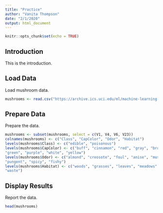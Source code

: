 ---
title: "Practice"
author: "Vanita Thompson"
date: "2/1/2020"
output: html_document
---

```{r setup, include=FALSE}
knitr::opts_chunk$set(echo = TRUE)
```

## Introduction

This is the introduction.


## Load Data

Load mushroom data.

```{r}
mushrooms <- read.csv("https://archive.ics.uci.edu/ml/machine-learning-databases/mushroom/agaricus-lepiota.data",header = FALSE, sep = ",")
```

## Prepare Data

Prepare the data.

```{r}
mushrooms <- subset(mushrooms, select = c(V1, V4, V6, V23))
colnames(mushrooms) <- c("Class", "CapColor", "Odor", "Habitat")
levels(mushrooms$Class) <- c("edible", "poisonous")
levels(mushrooms$CapColor) <- c("buff", "cinnamon", "red", "gray", "brown", "pink", 
"green", "purple", "white", "yellow")
levels(mushrooms$Odor) <- c("almond", "creosote", "foul", "anise", "musty", "none", 
"pungent", "spicy", "fishy")
levels(mushrooms$Habitat) <- c("woods", "grasses", "leaves", "meadows", "paths", "urban", 
"waste")
```

## Display Results

Report the data.

```{r}
head(mushrooms)
```

